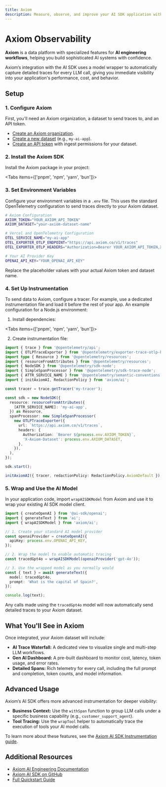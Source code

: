 ```yaml
---
title: Axiom
description: Measure, observe, and improve your AI SDK application with Axiom
---
```


# Axiom Observability

**Axiom** is a data platform with specialized features for **AI engineering workflows**, helping you build sophisticated AI systems with confidence.

Axiom’s integration with the AI SDK uses a model wrapper to automatically capture detailed traces for every LLM call, giving you immediate visibility into your application's performance, cost, and behavior.

## Setup

### 1. Configure Axiom

First, you'll need an Axiom organization, a dataset to send traces to, and an API token.

- [Create an Axiom organization](https://app.axiom.co/register).
- [Create a new dataset](https://app.axiom.co/datasets) (e.g., `my-ai-app`).
- [Create an API token](https://app.axiom.co/settings/api-tokens) with ingest permissions for your dataset.

### 2. Install the Axiom SDK

Install the Axiom package in your project:

<Tabs items={['pnpm', 'npm', 'yarn', 'bun']}>
  <Tab>
    <Snippet text="pnpm add axiom" dark />
  </Tab>
  <Tab>
    <Snippet text="npm install axiom" dark />
  </Tab>
  <Tab>
    <Snippet text="yarn add axiom" dark />
  </Tab>

  <Tab>
    <Snippet text="bun add axiom" dark />
  </Tab>
</Tabs>

### 3. Set Environment Variables

Configure your environment variables in a `.env` file. This uses the standard OpenTelemetry configuration to send traces directly to your Axiom dataset.

```bash filename=".env"
# Axiom Configuration
AXIOM_TOKEN="YOUR_AXIOM_API_TOKEN"
AXIOM_DATASET="your-axiom-dataset-name"

# Vercel and OpenTelemetry Configuration
OTEL_SERVICE_NAME="my-ai-app"
OTEL_EXPORTER_OTLP_ENDPOINT="https://api.axiom.co/v1/traces"
OTEL_EXPORTER_OTLP_HEADERS="Authorization=Bearer YOUR_AXIOM_API_TOKEN,X-Axiom-Dataset=your-axiom-dataset-name"

# Your AI Provider Key
OPENAI_API_KEY="YOUR_OPENAI_API_KEY"
```

Replace the placeholder values with your actual Axiom token and dataset name.

### 4. Set Up Instrumentation

To send data to Axiom, configure a tracer. For example, use a dedicated instrumentation file and load it before the rest of your app. An example configuration for a Node.js environment:

1. Install dependencies:

<Tabs items={['pnpm', 'npm', 'yarn', 'bun']}>
  <Tab>
    <Snippet
      text="pnpm i dotenv @opentelemetry/exporter-trace-otlp-http @opentelemetry/resources @opentelemetry/sdk-node @opentelemetry/sdk-trace-node @opentelemetry/semantic-conventions @opentelemetry/api"
      dark
    />
  </Tab>
  <Tab>
    <Snippet
      text="npm i dotenv @opentelemetry/exporter-trace-otlp-http @opentelemetry/resources @opentelemetry/sdk-node @opentelemetry/sdk-trace-node @opentelemetry/semantic-conventions @opentelemetry/api"
      dark
    />
  </Tab>
  <Tab>
    <Snippet
      text="yarn add dotenv @opentelemetry/exporter-trace-otlp-http @opentelemetry/resources @opentelemetry/sdk-node @opentelemetry/sdk-trace-node @opentelemetry/semantic-conventions @opentelemetry/api"
      dark
    />
  </Tab>
  <Tab>
    <Snippet
      text="bun add dotenv @opentelemetry/exporter-trace-otlp-http @opentelemetry/resources @opentelemetry/sdk-node @opentelemetry/sdk-trace-node @opentelemetry/semantic-conventions @opentelemetry/api"
      dark
    />
  </Tab>
</Tabs>

2. Create instrumentation file:

```typescript filename="src/instrumentation.ts"
import { trace } from '@opentelemetry/api';
import { OTLPTraceExporter } from '@opentelemetry/exporter-trace-otlp-http';
import type { Resource } from '@opentelemetry/resources';
import { resourceFromAttributes } from '@opentelemetry/resources';
import { NodeSDK } from '@opentelemetry/sdk-node';
import { SimpleSpanProcessor } from '@opentelemetry/sdk-trace-node';
import { ATTR_SERVICE_NAME } from '@opentelemetry/semantic-conventions';
import { initAxiomAI, RedactionPolicy } from 'axiom/ai';

const tracer = trace.getTracer('my-tracer');

const sdk = new NodeSDK({
  resource: resourceFromAttributes({
    [ATTR_SERVICE_NAME]: 'my-ai-app',
  }) as Resource,
  spanProcessor: new SimpleSpanProcessor(
    new OTLPTraceExporter({
      url: `https://api.axiom.co/v1/traces`,
      headers: {
        Authorization: `Bearer ${process.env.AXIOM_TOKEN}`,
        'X-Axiom-Dataset': process.env.AXIOM_DATASET,
      },
    }),
  ),
});

sdk.start();

initAxiomAI({ tracer, redactionPolicy: RedactionPolicy.AxiomDefault });
```

### 5. Wrap and Use the AI Model

In your application code, import `wrapAISDKModel` from Axiom and use it to wrap your existing AI SDK model client.

```typescript
import { createOpenAI } from '@ai-sdk/openai';
import { generateText } from 'ai';
import { wrapAISDKModel } from 'axiom/ai';

// 1. Create your standard AI model provider
const openaiProvider = createOpenAI({
  apiKey: process.env.OPENAI_API_KEY,
});

// 2. Wrap the model to enable automatic tracing
const tracedGpt4o = wrapAISDKModel(openaiProvider('gpt-4o'));

// 3. Use the wrapped model as you normally would
const { text } = await generateText({
  model: tracedGpt4o,
  prompt: 'What is the capital of Spain?',
});

console.log(text);
```

Any calls made using the `tracedGpt4o` model will now automatically send detailed traces to your Axiom dataset.

## What You'll See in Axiom

Once integrated, your Axiom dataset will include:

- **AI Trace Waterfall:** A dedicated view to visualize single and multi-step LLM workflows.
- **Gen AI Dashboard:** A pre-built dashboard to monitor cost, latency, token usage, and error rates.
- **Detailed Spans:** Rich telemetry for every call, including the full prompt and completion, token counts, and model information.

## Advanced Usage

Axiom’s AI SDK offers more advanced instrumentation for deeper visibility:

- **Business Context:** Use the `withSpan` function to group LLM calls under a specific business capability (e.g., `customer_support_agent`).
- **Tool Tracing:** Use the `wrapTool` helper to automatically trace the execution of tools your AI model calls.

To learn more about these features, see the [Axiom AI SDK Instrumentation guide](https://axiom.co/docs/ai-engineering/observe/axiom-ai-sdk-instrumentation).

## Additional Resources

- [Axiom AI Engineering Documentation](https://axiom.co/docs/ai-engineering/overview)
- [Axiom AI SDK on GitHub](https://github.com/axiomhq/ai)
- [Full Quickstart Guide](https://axiom.co/docs/ai-engineering/quickstart)
